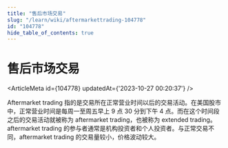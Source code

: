 ```yaml
---
title: "售后市场交易"
slug: "/learn/wiki/aftermarkettrading-104778"
id: "104778"
hide_table_of_contents: true
---
```



# 售后市场交易

<ArticleMeta id={104778} updatedAt={'2023-10-27 00:20:37'} />
<div className='border-solid border-b border-t-0 my-4 border-[var(--ifm-color-gray-300)]' />

Aftermarket trading 指的是交易所在正常营业时间以后的交易活动。在美国股市中，正常营业时间是每周一至周五早上 9 点 30 分到下午 4 点。而在这个时间段之后的交易活动就被称为 aftermarket trading，也被称为 extended trading。aftermarket trading 的参与者通常是机构投资者和个人投资者。与正常交易不同，aftermarket trading 的交易量较小，价格波动较大。

